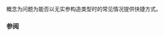 {{cpp/experimental/ranges/title|DefaultConstructible}}
{{cpp/experimental/ranges/concepts/navbar}}
{{ddcl|header=experimental/ranges/concepts|since=ranges|1=
template&lt; class T &gt;
concept bool DefaultConstructible = Constructible&lt;T&gt;;
}}

{{tt|DefaultConstructible}} 概念为问题为能否以无实参构造类型时的常见情况提供快捷方式。

===参阅===
{{dsc begin}}
{{dsc inc|cpp/experimental/ranges/concepts/dsc Constructible}}
{{dsc inc|cpp/types/dsc is_default_constructible}}
{{dsc end }}

{{langlinks|en}}